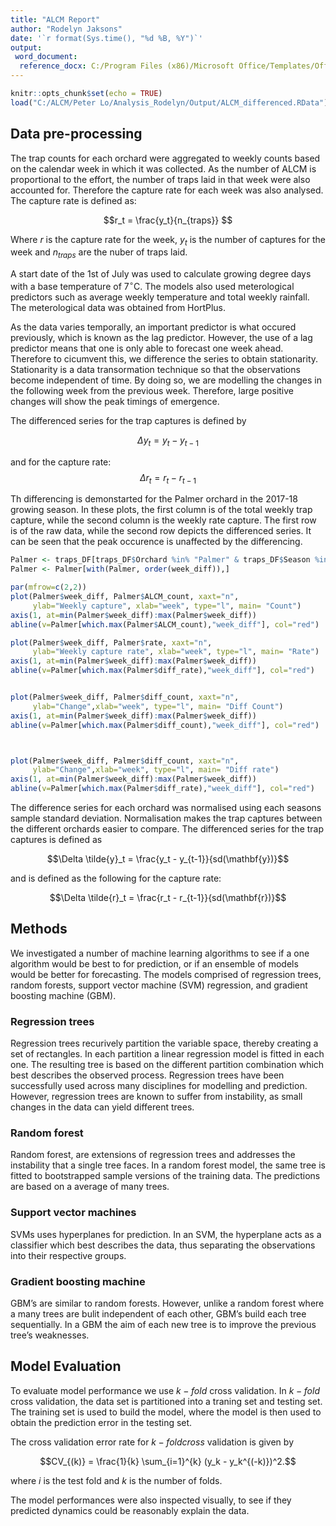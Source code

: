 ```yaml
---
title: "ALCM Report"
author: "Rodelyn Jaksons"
date: '`r format(Sys.time(), "%d %B, %Y")`'
output: 
 word_document:
  reference_docx: C:/Program Files (x86)/Microsoft Office/Templates/Office.2013/Plant_and_Food_Research/PFR_Basic_Science_Report_Template.dotm
---
```


```r
knitr::opts_chunk$set(echo = TRUE)
load("C:/ALCM/Peter Lo/Analysis_Rodelyn/Output/ALCM_differenced.RData")

```

## Data pre-processing

The trap counts for each orchard were aggregated to weekly counts based on the calendar week in which it was collected. As the number of ALCM is proportional to the effort, the number of traps laid in that week were also accounted for. Therefore the capture rate for each week was also analysed. The capture rate is defined as:\

$$r_t = \frac{y_t}{n_{traps}} $$

Where $r$ is the capture rate for the week, $y_t$ is the number of captures for the week and $n_{traps}$ are the nuber of traps laid.\

A start date of the 1st of July was used to calculate growing degree days with a base temperature of 7$^{\circ}$C. The models also used meterological predictors such as average weekly temperature and total weekly rainfall. The meterological data was obtained from HortPlus.\


As the data varies temporally, an important predictor is what occured previously, which is known as the lag predictor. However, the use of a lag predictor means that one is only able to forecast one week ahead. Therefore to cicumvent this, we difference the series to obtain stationarity. Stationarity is a data transormation technique so that the observations become independent of time. By doing so, we are modelling the changes in the following week from the previous week. Therefore, large positive changes will show the peak timings of emergence.

The differenced series for the trap captures is defined by \

$$\Delta y_t = y_t - y_{t-1} $$

and for the capture rate:\
$$\Delta r_t = r_t - r_{t-1} $$

Th differencing is demonstarted for the Palmer orchard in the 2017-18 growing season. In these plots, the first column is of the total weekly trap capture, while the second column is the weekly rate capture. The first row is of the raw data, while the second row depicts the differenced series. It can be seen that the peak occurence is unaffected by the differencing.\


```r

Palmer <- traps_DF[traps_DF$Orchard %in% "Palmer" & traps_DF$Season %in% unique(traps_DF$Season)[6],]
Palmer <- Palmer[with(Palmer, order(week_diff)),]

par(mfrow=c(2,2))
plot(Palmer$week_diff, Palmer$ALCM_count, xaxt="n",
     ylab="Weekly capture", xlab="week", type="l", main= "Count")
axis(1, at=min(Palmer$week_diff):max(Palmer$week_diff))
abline(v=Palmer[which.max(Palmer$ALCM_count),"week_diff"], col="red")

plot(Palmer$week_diff, Palmer$rate, xaxt="n",
     ylab="Weekly capture rate", xlab="week", type="l", main= "Rate")
axis(1, at=min(Palmer$week_diff):max(Palmer$week_diff))
abline(v=Palmer[which.max(Palmer$diff_rate),"week_diff"], col="red")


plot(Palmer$week_diff, Palmer$diff_count, xaxt="n",
     ylab="Change",xlab="week", type="l", main= "Diff Count")
axis(1, at=min(Palmer$week_diff):max(Palmer$week_diff))
abline(v=Palmer[which.max(Palmer$diff_count),"week_diff"], col="red")



plot(Palmer$week_diff, Palmer$diff_count, xaxt="n",
     ylab="Change",xlab="week", type="l", main= "Diff rate")
axis(1, at=min(Palmer$week_diff):max(Palmer$week_diff))
abline(v=Palmer[which.max(Palmer$diff_rate),"week_diff"], col="red")


```

The difference series for each orchard was normalised using each seasons sample standard deviation. Normalisation makes the trap captures between the different orchards easier to compare. The differenced series for the trap captures is defined as\

$$\Delta \tilde{y}_t = \frac{y_t - y_{t-1}}{sd(\mathbf{y})}$$

and is defined as the following for the capture rate:

$$\Delta \tilde{r}_t = \frac{r_t - r_{t-1}}{sd(\mathbf{r})}$$


## Methods

We investigated a number of machine learning algorithms to see if a one algorithm would be best to for prediction, or if an ensemble of models would be better for forecasting. The models comprised of regression trees, random forests, support vector machine (SVM) regression, and gradient boosting machine (GBM). \

### Regression trees

Regression trees recurively partition the variable space, thereby creating a set of rectangles. In each partition a linear regression model is fitted in each one. The resulting tree is based on the different partition combination which best describes the observed process. Regression trees have been successfully used across many disciplines for modelling and prediction. However, regression trees are known to suffer from instability, as small changes in the data can yield different trees.\

### Random forest

Random forest, are extensions of regression trees and addresses the instability that a single tree faces. In a random forest model, the same tree is fitted to bootstrapped sample versions of the training data. The predictions are based on a average of many trees.\

### Support vector machines

SVMs uses hyperplanes for prediction. In an SVM, the hyperplane acts as a classifier which best describes the data, thus separating the observations into their respective groups.\

### Gradient boosting machine

GBM's are similar to random forests. However, unlike a random forest where a many trees are bulit independent of each other, GBM's build each tree sequentially. In a GBM the aim of each new tree is to improve the previous tree's weaknesses.\

## Model Evaluation

To evaluate model performance we use $k-fold$ cross validation. In $k-fold$ cross validation, the data set is partitioned into a traning set and testing set. The training set is used to build the model, where the model is then used to obtain the prediction error in the testing set. \

The cross validation error rate for $k-fold cross$ validation is given by\

$$CV_{(k)} = \frac{1}{k} \sum_{i=1}^{k} (y_k - y_k^{(-k)})^2.$$

where $i$ is the test fold and $k$ is the number of folds. \

The model performances were also inspected visually, to see if they predicted dynamics could be reasonably explain the data.

